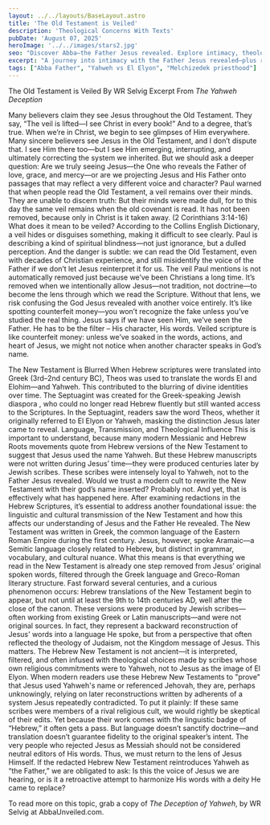 ```yaml
---
layout: ../../layouts/BaseLayout.astro
title: 'The Old Testament is Veiled'
description: 'Theological Concerns With Texts'
pubDate: 'August 07, 2025'
heroImage: '../../images/stars2.jpg'
seo: "Discover Abba—the Father Jesus revealed. Explore intimacy, theology, and the truth behind Yahweh and El Elyon at Abba Unveiled."
excerpt: "A journey into intimacy with the Father Jesus revealed—plus research that challenges the assumption that Yahweh is the Father."
tags: ["Abba Father", "Yahweh vs El Elyon", "Melchizedek priesthood"]
---
```



The Old Testament is Veiled
By WR Selvig
Excerpt From *The Yahweh Deception*

Many believers claim they see Jesus throughout the Old Testament. They say, “The veil is lifted—I see Christ in every book!” And to a degree, that’s true. When we’re in Christ, we begin to see glimpses of Him everywhere. Many sincere believers see Jesus in the Old Testament, and I don’t dispute that. I see Him there too—but I see Him emerging, interrupting, and ultimately correcting the system we inherited.
But we should ask a deeper question: Are we truly seeing Jesus—the One who reveals the Father of love, grace, and mercy—or are we projecting Jesus and His Father onto passages that may reflect a very different voice and character? 
Paul warned that when people read the Old Testament, a veil remains over their minds. They are unable to discern truth:
But their minds were made dull, for to this day the same veil remains when the old covenant is read. It has not been removed, because only in Christ is it taken away. (2 Corinthians 3:14-16)
What does it mean to be veiled? According to the Collins English Dictionary, a veil hides or disguises something, making it difficult to see clearly.
Paul is describing a kind of spiritual blindness—not just ignorance, but a dulled perception. And the danger is subtle: we can read the Old Testament, even with decades of Christian experience, and still misidentify the voice of the Father if we don’t let Jesus reinterpret it for us.
The veil Paul mentions is not automatically removed just because we’ve been Christians a long time. It’s removed when we intentionally allow Jesus—not tradition, not doctrine—to become the lens through which we read the Scripture. Without that lens, we risk confusing the God Jesus revealed with another voice entirely.
It’s like spotting counterfeit money—you won’t recognize the fake unless you’ve studied the real thing. Jesus says if we have seen Him, we’ve seen the Father. He has to be the filter – His character, His words. 
Veiled scripture is like counterfeit money: unless we’ve soaked in the words, actions, and heart of Jesus, we might not notice when another character speaks in God’s name.


The New Testament is Blurred
When Hebrew scriptures were translated into Greek (3rd–2nd century BC), Theos  was used to translate the words El and Elohim—and Yahweh.
This contributed to the blurring of divine identities over time. The Septuagint was created for the Greek-speaking Jewish diaspora , who could no longer read Hebrew fluently but still wanted access to the Scriptures. In the Septuagint, readers saw the word Theos, whether it originally referred to El Elyon or Yahweh, masking the distinction Jesus later came to reveal.
Language, Transmission, and Theological Influence
This is important to understand, because many modern Messianic and Hebrew Roots movements quote from Hebrew versions of the New Testament to suggest that Jesus used the name Yahweh. But these Hebrew manuscripts were not written during Jesus’ time—they were produced centuries later by Jewish scribes. These scribes were intensely loyal to Yahweh, not to the Father Jesus revealed. Would we trust a modern cult to rewrite the New Testament with their god’s name inserted? Probably not. And yet, that is effectively what has happened here. After examining redactions in the Hebrew Scriptures, it’s essential to address another foundational issue: the linguistic and cultural transmission of the New Testament and how this affects our understanding of Jesus and the Father He revealed.
The New Testament was written in Greek, the common language of the Eastern Roman Empire during the first century. Jesus, however, spoke Aramaic—a Semitic language closely related to Hebrew, but distinct in grammar, vocabulary, and cultural nuance. What this means is that everything we read in the New Testament is already one step removed from Jesus’ original spoken words, filtered through the Greek language and Greco-Roman literary structure.
Fast forward several centuries, and a curious phenomenon occurs: Hebrew translations of the New Testament begin to appear, but not until at least the 9th to 14th centuries AD, well after the close of the canon. These versions were produced by Jewish scribes—often working from existing Greek or Latin manuscripts—and were not original sources. In fact, they represent a backward reconstruction of Jesus' words into a language He spoke, but from a perspective that often reflected the theology of Judaism, not the Kingdom message of Jesus.
This matters. The Hebrew New Testament is not ancient—it is interpreted, filtered, and often infused with theological choices made by scribes whose own religious commitments were to Yahweh, not to Jesus as the image of El Elyon. When modern readers use these Hebrew New Testaments to "prove" that Jesus used Yahweh's name or referenced Jehovah, they are, perhaps unknowingly, relying on later reconstructions written by adherents of a system Jesus repeatedly contradicted.
To put it plainly: If these same scribes were members of a rival religious cult, we would rightly be skeptical of their edits. Yet because their work comes with the linguistic badge of “Hebrew,” it often gets a pass. But language doesn’t sanctify doctrine—and translation doesn’t guarantee fidelity to the original speaker’s intent. The very people who rejected Jesus as Messiah should not be considered neutral editors of His words.
Thus, we must return to the lens of Jesus Himself. If the redacted Hebrew New Testament reintroduces Yahweh as “the Father,” we are obligated to ask: Is this the voice of Jesus we are hearing, or is it a retroactive attempt to harmonize His words with a deity He came to replace?

To read more on this topic, grab a copy of *The Deception of Yahweh*, by WR Selvig at AbbaUnveiled.com.